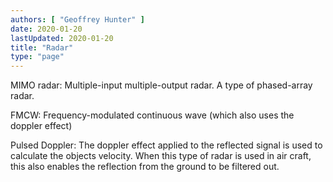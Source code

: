 ```yaml
---
authors: [ "Geoffrey Hunter" ]
date: 2020-01-20
lastUpdated: 2020-01-20
title: "Radar"
type: "page"
---
```



<WarningIsNotes />

MIMO radar: Multiple-input multiple-output radar. A type of phased-array radar.

FMCW: Frequency-modulated continuous wave (which also uses the doppler effect)

Pulsed Doppler: The doppler effect applied to the reflected signal is used to calculate the objects velocity. When this type of radar is used in air craft, this also enables the reflection from the ground to be filtered out.